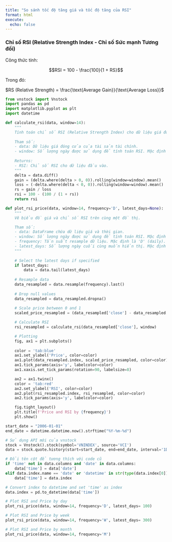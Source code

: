 ```yaml
---
title: "So sánh tốc độ tăng giá và tốc độ tăng của RSI"
format: html
execute:
  echo: false
---
```


### Chỉ số RSI (Relative Strength Index - Chỉ số Sức mạnh Tương đối) 

Công thức tính: 

$$RSI = 100 - \frac{100}{1 + RS}$$

Trong đó:

$RS (Relative Strength) = \frac{\text{Average Gain}}{\text{Average Loss}}$


```python
from vnstock import Vnstock
import pandas as pd
import matplotlib.pyplot as plt
import datetime
```


```python
def calculate_rsi(data, window=14):
    """
    Tính toán chỉ số RSI (Relative Strength Index) cho dữ liệu giá đóng cửa của một tài sản tài chính.
    
    Tham số:
    - data: Dữ liệu giá đóng cửa của tài sản tài chính.
    - window: Số lượng ngày được sử dụng để tính toán RSI. Mặc định là 14.
    
    Returns:
    - RSI: Chỉ số RSI cho dữ liệu đầu vào.
    """
    delta = data.diff()
    gain = (delta.where(delta > 0, 0)).rolling(window=window).mean()
    loss = (-delta.where(delta < 0, 0)).rolling(window=window).mean()
    rs = gain / loss
    rsi = 100 - (100 / (1 + rs))
    return rsi

def plot_rsi_price(data, window=14, frequency='D', latest_days=None):
    """
    Vẽ biểu đồ giá và chỉ số RSI trên cùng một đồ thị.

    Tham số:
    - data: DataFrame chứa dữ liệu giá và thời gian.
    - window: Số lượng ngày được sử dụng để tính toán RSI. Mặc định là 14.
    - frequency: Tần suất resample dữ liệu. Mặc định là 'D' (daily). Các giá trị có thể là 'W' (weekly), 'M' (monthly), hoặc 'Q' (quarterly).
    - latest_days: Số lượng ngày cuối cùng muốn hiển thị. Mặc định là None (hiển thị tất cả).
    """
        
    # Select the latest days if specified
    if latest_days:
        data = data.tail(latest_days)
    
    # Resample data
    data_resampled = data.resample(frequency).last()           
    
    # Drop null values
    data_resampled = data_resampled.dropna()
    
    # Scale price between 0 and 1
    scaled_price_resampled = (data_resampled['close'] - data_resampled['close'].min()) / (data_resampled['close'].max() - data_resampled['close'].min()) * 100

    # Calculate RSI
    rsi_resampled = calculate_rsi(data_resampled['close'], window)

    # Plotting    
    fig, ax1 = plt.subplots()
    
    color = 'tab:blue'
    ax1.set_ylabel('Price', color=color)
    ax1.plot(data_resampled.index, scaled_price_resampled, color=color)
    ax1.tick_params(axis='y', labelcolor=color)
    ax1.xaxis.set_tick_params(rotation=90, labelsize=8)

    ax2 = ax1.twinx()  
    color = 'tab:red'
    ax2.set_ylabel('RSI', color=color)  
    ax2.plot(rsi_resampled.index, rsi_resampled, color=color)
    ax2.tick_params(axis='y', labelcolor=color)

    fig.tight_layout() 
    plt.title(f'Price and RSI by {frequency}')     
    plt.show()

```


```python
start_date = "2006-01-01"
end_date = datetime.datetime.now().strftime("%Y-%m-%d")

# Sử dụng API mới của vnstock
stock = Vnstock().stock(symbol='VNINDEX', source='VCI')
data = stock.quote.history(start=start_date, end=end_date, interval='1D')

# Đổi tên cột để tương thích với code cũ
if 'time' not in data.columns and 'date' in data.columns:
    data['time'] = data['date']
elif data.index.name == 'date' or 'datetime' in str(type(data.index[0])):
    data['time'] = data.index

# Convert index to datetime and set 'time' as index
data.index = pd.to_datetime(data['time'])
```


```python
# Plot RSI and Price by day
plot_rsi_price(data, window=14, frequency='D', latest_days= 100)
```

```python
# Plot RSI and Price by week
plot_rsi_price(data, window=14, frequency='W', latest_days= 300)
```

```python
# Plot RSI and Price by month
plot_rsi_price(data, window=14, frequency='M')
```